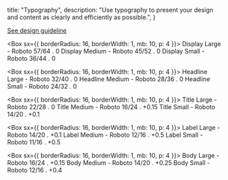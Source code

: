 
  title: "Typography",
  description:
    "Use typography to present your design and content as clearly and efficiently as possible.",
}

[See design guideline](https://m3.material.io/styles/typography/overview)

<Box sx={{ borderRadius: 16, borderWidth: 1, mb: 10, p: 4 }}>
  <Text variant="displayLarge">Display Large - Roboto 57/64 . 0</Text>
  <Text variant="displayMedium">Display Medium - Roboto 45/52 . 0</Text>
  <Text variant="displaySmall">Display Small - Roboto 36/44 . 0</Text>
</Box>

<Box sx={{ borderRadius: 16, borderWidth: 1, mb: 10, p: 4 }}>
  <Text variant="headlineLarge">Headline Large - Roboto 32/40 . 0</Text>
  <Text variant="headlineMedium">Headline Medium - Roboto 28/36 . 0</Text>
  <Text variant="headlineSmall">Headline Small - Roboto 24/32 . 0</Text>
</Box>

<Box sx={{ borderRadius: 16, borderWidth: 1, mb: 10, p: 4 }}>
  <Text variant="titleLarge">Title Large - Roboto 22/28 . 0</Text>
  <Text variant="titleMedium">Title Medium - Roboto 16/24 . +0.15</Text>
  <Text variant="titleSmall">Title Small - Roboto 14/20 . +0.1</Text>
</Box>

<Box sx={{ borderRadius: 16, borderWidth: 1, mb: 10, p: 4 }}>
  <Text variant="labelLarge">Label Large - Roboto 14/20 . +0.1</Text>
  <Text variant="labelMedium">Label Medium - Roboto 12/16 . +0.5</Text>
  <Text variant="labelSmall">Label Small - Roboto 11/16 . +0.5</Text>
</Box>

<Box sx={{ borderRadius: 16, borderWidth: 1, mb: 10, p: 4 }}>
  <Text variant="bodyLarge">Body Large - Roboto 16/24 . +0.15</Text>
  <Text variant="bodyMedium">Body Medium - Roboto 14/20 . +0.25</Text>
  <Text variant="bodySmall">Body Small - Roboto 12/16 . +0.4</Text>
</Box>

